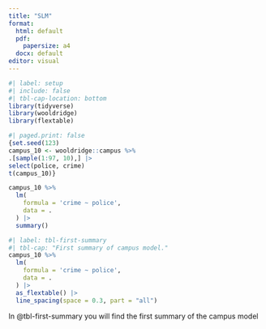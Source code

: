 ```yaml
---
title: "SLM"
format: 
  html: default
  pdf: 
    papersize: a4
  docx: default
editor: visual
---
```


```r
#| label: setup
#| include: false
#| tbl-cap-location: bottom
library(tidyverse)
library(wooldridge)
library(flextable)
```

```r
#| paged.print: false 
{set.seed(123)
campus_10 <- wooldridge::campus %>%
.[sample(1:97, 10),] |> 
select(police, crime)
t(campus_10)}
```

```r
campus_10 %>% 
  lm(
    formula = 'crime ~ police', 
    data = .
  ) |> 
  summary()
```

```r
#| label: tbl-first-summary
#| tbl-cap: "First summary of campus model."
campus_10 %>% 
  lm(
    formula = 'crime ~ police', 
    data = .
  ) |> 
  as_flextable() |> 
  line_spacing(space = 0.3, part = "all")
```

In @tbl-first-summary you will find the first summary of the campus model
